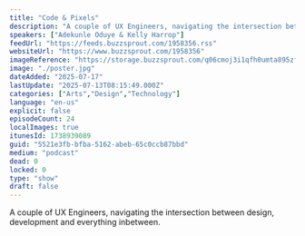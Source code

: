 ```yaml
---
title: "Code & Pixels"
description: "A couple of UX Engineers, navigating the intersection between design, development and everything inbetween."
speakers: ["Adekunle Oduye & Kelly Harrop"]
feedUrl: "https://feeds.buzzsprout.com/1958356.rss"
websiteUrl: "https://www.buzzsprout.com/1958356"
imageReference: "https://storage.buzzsprout.com/q06cmoj3i1qfh0umta895zfwxs86?.jpg"
image: "./poster.jpg"
dateAdded: "2025-07-17"
lastUpdate: "2025-07-13T08:15:49.000Z"
categories: ["Arts","Design","Technology"]
language: "en-us"
explicit: false
episodeCount: 24
localImages: true
itunesId: 1738939089
guid: "5521e3fb-bfba-5162-abeb-65c0ccb87bbd"
medium: "podcast"
dead: 0
locked: 0
type: "show"
draft: false
---
```


A couple of UX Engineers, navigating the intersection between design, development and everything inbetween.
